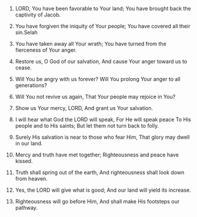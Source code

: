 
1. LORD, You have been favorable to Your land; You have brought back the captivity of Jacob.

2. You have forgiven the iniquity of Your people; You have covered all their sin.Selah

3. You have taken away all Your wrath; You have turned from the fierceness of Your anger.

4. Restore us, O God of our salvation, And cause Your anger toward us to cease.

5. Will You be angry with us forever? Will You prolong Your anger to all generations?

6. Will You not revive us again, That Your people may rejoice in You?

7. Show us Your mercy, LORD, And grant us Your salvation.

8. I will hear what God the LORD will speak, For He will speak peace To His people and to His saints; But let them not turn back to folly.

9. Surely His salvation is near to those who fear Him, That glory may dwell in our land.

10. Mercy and truth have met together; Righteousness and peace have kissed.

11. Truth shall spring out of the earth, And righteousness shall look down from heaven.

12. Yes, the LORD will give what is good; And our land will yield its increase.

13. Righteousness will go before Him, And shall make His footsteps our pathway.


